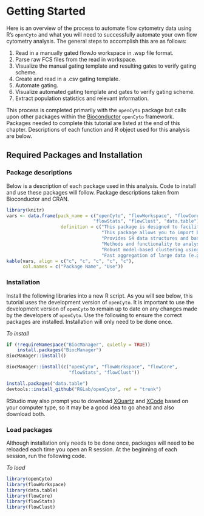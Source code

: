 # Getting Started

Here is an overview of the process to automate flow cytometry data using R's `openCyto` and what you will need to successfully automate your own flow cytometry analysis. The general steps to accomplish this are as follows:

1. Read in a manually gated flowJo workspace in .wsp file format.
2. Parse raw FCS files from the read in workspace.
3. Visualize the manual gating template and resulting gates to verify gating scheme.
4. Create and read in a .csv gating template.
5. Automate gating.
6. Visualize automated gating template and gates to verify gating scheme. 
7. Extract population statistics and relevant information. 

This process is completed primarily with the `openCyto` package but calls upon other packages within the [Bioconductor](http://bioconductor.org/packages/release/bioc/html/openCyto.html) `openCyto` framework. Packages needed to complete this tutorial are listed at the end of this chapter. Descriptions of each function and R object used for this analysis are below. 


## Required Packages and Installation  

### Package descriptions  

Below is a description of each package used in this analysis. Code to install and use these packages will follow. Package descriptions taken from Bioconductor and CRAN.  

```r
library(knitr)
vars <- data.frame(pack_name = c("openCyto", "flowWorkspace", "flowCore",
                                "flowStats", "flowClust", "data.table"),
                    definition = c("This package is designed to facilitate the automated gating methods in sequential way to mimic the manual gating strategy.", 
                                   "This package allows you to import basic flowJo workspaces into BioConductor and replicate the gating from flowJo using the flowCore functionality. Gating hierarchies, groups of samples, compensation, and transformation are performed so that the output matches the flowJo analysis.",
                                   "Provides S4 data structures and basic functions to deal with flow cytometry data.",
                                   "Methods and functionality to analyse flow data that is beyond the basic infrastructure provided by the flowCore package.",
                                   "Robust model-based clustering using a t-mixture model with Box-Cox transformation. ",
                                   "Fast aggregation of large data (e.g. 100GB in RAM), fast ordered joins, fast add/modify/delete of columns by group using no copies at all, list columns, friendly and fast character-separated-value read/write. Offers a natural and flexible syntax, for faster development."))
kable(vars, align = c("c", "c", "c", "c", "c"),
      col.names = c("Package Name", "Use"))
```

### Installation  

Install the following libraries into a new R script. As you will see below, this tutorial uses the development version of `openCyto`. It is important to use the development version of `openCyto` to remain up to date on any changes made by the developers of `openCyto`. Use the following to ensure the correct packages are installed. Installation will only need to be done once.  

*To install*  
```r
if (!requireNamespace("BiocManager", quietly = TRUE))
    install.packages("BiocManager")
BiocManager::install() 

BiocManager::install(c("openCyto", "flowWorkspace", "flowCore",
                       "flowStats", "flowClust"))

install.packages("data.table")
devtools::install_github("RGLab/openCyto", ref = "trunk")
```

RStudio may also prompt you to download [XQuartz](https://www.xquartz.org/) and [XCode](https://developer.apple.com/xcode/) based on your computer type, so it may be a good idea to go ahead and also download both.  

### Load packages  

Although installation only needs to be done once, packages will need to be reloaded each time you open an R session. At the beginning of each session, run the following code.  

*To load*  
```r
library(openCyto)
library(flowWorkspace)
library(data.table)
library(flowCore)
library(flowStats)
library(flowClust)
```
